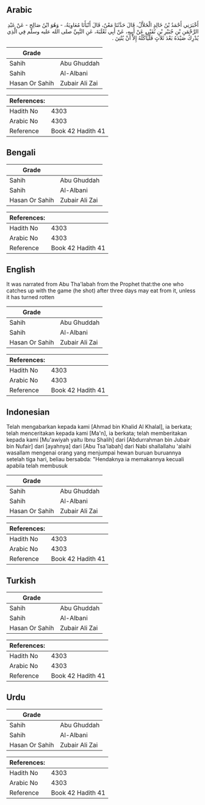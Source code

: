 ## Arabic


<div dir="rtl" lang="ar" style={{fontSize:'larger',backgroundColor:'#f8f9fa',padding:20}}>
أَخْبَرَنِي أَحْمَدُ بْنُ خَالِدٍ الْخَلاَّلُ، قَالَ حَدَّثَنَا مَعْنٌ، قَالَ أَنْبَأَنَا مُعَاوِيَةُ، - وَهُوَ ابْنُ صَالِحٍ - عَنْ عَبْدِ الرَّحْمَنِ بْنِ جُبَيْرِ بْنِ نُفَيْرٍ، عَنْ أَبِيهِ، عَنْ أَبِي ثَعْلَبَةَ، عَنِ النَّبِيِّ صلى الله عليه وسلم فِي الَّذِي يُدْرِكُ صَيْدَهُ بَعْدَ ثَلاَثٍ فَلْيَأْكُلْهُ إِلاَّ أَنْ يُنْتِنَ ‏.‏
</div>
<div style={{backgroundColor:'#f8f9fa',padding:20, marginBottom: 10}}><table> <thead> <tr> <th>Grade</th> <th></th> </tr> </thead> <tbody> <tr><td>Sahih</td><td>Abu Ghuddah</td></tr><tr><td>Sahih</td><td>Al-Albani</td></tr><tr><td>Hasan Or Sahih</td><td>Zubair Ali Zai</td></tr></tbody></table><table> <thead> <tr> <th>References:</th> <th></th> </tr> </thead> <tbody><tr><td>Hadith No</td><td>4303</td></tr><tr><td>Arabic No</td><td>4303</td></tr><tr><td>Reference</td><td>Book 42 Hadith 41</td></tr></tbody></table></div>

## Bengali


<div dir="ltr" lang="bn" style={{fontSize:'larger',backgroundColor:'#f8f9fa',padding:20}}>

</div>
<div style={{backgroundColor:'#f8f9fa',padding:20, marginBottom: 10}}><table> <thead> <tr> <th>Grade</th> <th></th> </tr> </thead> <tbody> <tr><td>Sahih</td><td>Abu Ghuddah</td></tr><tr><td>Sahih</td><td>Al-Albani</td></tr><tr><td>Hasan Or Sahih</td><td>Zubair Ali Zai</td></tr></tbody></table><table> <thead> <tr> <th>References:</th> <th></th> </tr> </thead> <tbody><tr><td>Hadith No</td><td>4303</td></tr><tr><td>Arabic No</td><td>4303</td></tr><tr><td>Reference</td><td>Book 42 Hadith 41</td></tr></tbody></table></div>

## English


<div dir="ltr" lang="en" style={{fontSize:'larger',backgroundColor:'#f8f9fa',padding:20}}>
It was narrated from Abu Tha'labah from the Prophet that:the one who catches up with the game (he shot) after three days may eat from it, unless it has turned rotten
</div>
<div style={{backgroundColor:'#f8f9fa',padding:20, marginBottom: 10}}><table> <thead> <tr> <th>Grade</th> <th></th> </tr> </thead> <tbody> <tr><td>Sahih</td><td>Abu Ghuddah</td></tr><tr><td>Sahih</td><td>Al-Albani</td></tr><tr><td>Hasan Or Sahih</td><td>Zubair Ali Zai</td></tr></tbody></table><table> <thead> <tr> <th>References:</th> <th></th> </tr> </thead> <tbody><tr><td>Hadith No</td><td>4303</td></tr><tr><td>Arabic No</td><td>4303</td></tr><tr><td>Reference</td><td>Book 42 Hadith 41</td></tr></tbody></table></div>

## Indonesian


<div dir="ltr" lang="id" style={{fontSize:'larger',backgroundColor:'#f8f9fa',padding:20}}>
Telah mengabarkan kepada kami [Ahmad bin Khalid Al Khalal], ia berkata; telah menceritakan kepada kami [Ma'n], ia berkata; telah memberitakan kepada kami [Mu'awiyah yaitu Ibnu Shalih] dari [Abdurrahman bin Jubair bin Nufair] dari [ayahnya] dari [Abu Tsa'labah] dari Nabi shallallahu 'alaihi wasallam mengenai orang yang menjumpai hewan buruan buruannya setelah tiga hari, beliau bersabda: "Hendaknya ia memakannya kecuali apabila telah membusuk
</div>
<div style={{backgroundColor:'#f8f9fa',padding:20, marginBottom: 10}}><table> <thead> <tr> <th>Grade</th> <th></th> </tr> </thead> <tbody> <tr><td>Sahih</td><td>Abu Ghuddah</td></tr><tr><td>Sahih</td><td>Al-Albani</td></tr><tr><td>Hasan Or Sahih</td><td>Zubair Ali Zai</td></tr></tbody></table><table> <thead> <tr> <th>References:</th> <th></th> </tr> </thead> <tbody><tr><td>Hadith No</td><td>4303</td></tr><tr><td>Arabic No</td><td>4303</td></tr><tr><td>Reference</td><td>Book 42 Hadith 41</td></tr></tbody></table></div>

## Turkish


<div dir="ltr" lang="tr" style={{fontSize:'larger',backgroundColor:'#f8f9fa',padding:20}}>

</div>
<div style={{backgroundColor:'#f8f9fa',padding:20, marginBottom: 10}}><table> <thead> <tr> <th>Grade</th> <th></th> </tr> </thead> <tbody> <tr><td>Sahih</td><td>Abu Ghuddah</td></tr><tr><td>Sahih</td><td>Al-Albani</td></tr><tr><td>Hasan Or Sahih</td><td>Zubair Ali Zai</td></tr></tbody></table><table> <thead> <tr> <th>References:</th> <th></th> </tr> </thead> <tbody><tr><td>Hadith No</td><td>4303</td></tr><tr><td>Arabic No</td><td>4303</td></tr><tr><td>Reference</td><td>Book 42 Hadith 41</td></tr></tbody></table></div>

## Urdu


<div dir="rtl" lang="ur" style={{fontSize:'larger',backgroundColor:'#f8f9fa',padding:20}}>

</div>
<div style={{backgroundColor:'#f8f9fa',padding:20, marginBottom: 10}}><table> <thead> <tr> <th>Grade</th> <th></th> </tr> </thead> <tbody> <tr><td>Sahih</td><td>Abu Ghuddah</td></tr><tr><td>Sahih</td><td>Al-Albani</td></tr><tr><td>Hasan Or Sahih</td><td>Zubair Ali Zai</td></tr></tbody></table><table> <thead> <tr> <th>References:</th> <th></th> </tr> </thead> <tbody><tr><td>Hadith No</td><td>4303</td></tr><tr><td>Arabic No</td><td>4303</td></tr><tr><td>Reference</td><td>Book 42 Hadith 41</td></tr></tbody></table></div>